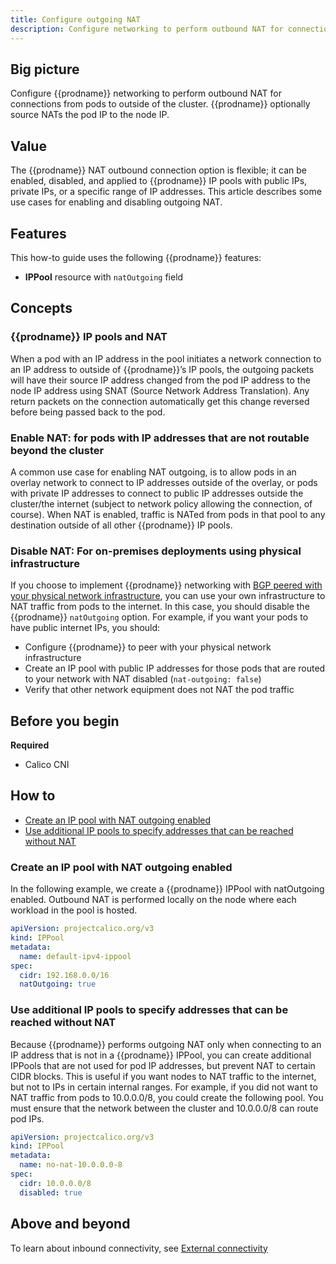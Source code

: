 ```yaml
---
title: Configure outgoing NAT
description: Configure networking to perform outbound NAT for connections from pods to outside of the cluster.
---
```


## Big picture

Configure {{prodname}} networking to perform outbound NAT for connections from pods to outside of the cluster. {{prodname}} optionally source NATs the pod IP to the node IP.

## Value

The {{prodname}} NAT outbound connection option is flexible; it can be enabled, disabled, and applied to {{prodname}} IP pools with public IPs, private IPs, or a specific range of IP addresses. This article describes some use cases for enabling and disabling outgoing NAT.

## Features

This how-to guide uses the following {{prodname}} features:

- **IPPool** resource with `natOutgoing` field

## Concepts

### {{prodname}} IP pools and NAT

When a pod with an IP address in the pool initiates a network connection to an IP address to outside of {{prodname}}’s IP pools, the outgoing packets will have their source IP address changed from the pod IP address to the node IP address using SNAT (Source Network Address Translation). Any return packets on the connection automatically get this change reversed before being passed back to the pod.

### Enable NAT: for pods with IP addresses that are not routable beyond the cluster

A common use case for enabling NAT outgoing, is to allow pods in an overlay network to connect to IP addresses outside of the overlay, or pods with private IP addresses to connect to public IP addresses outside the cluster/the internet (subject to network policy allowing the connection, of course). When NAT is enabled, traffic is NATed from pods in that pool to any destination outside of all other {{prodname}} IP pools.

### Disable NAT: For on-premises deployments using physical infrastructure

If you choose to implement {{prodname}} networking with [BGP peered with your physical network infrastructure](bgp.mdx), you can use your own infrastructure to NAT traffic from pods to the internet. In this case, you should disable the {{prodname}} `natOutgoing` option. For example, if you want your pods to have public internet IPs, you should:

- Configure {{prodname}} to peer with your physical network infrastructure
- Create an IP pool with public IP addresses for those pods that are routed to your network with NAT disabled (`nat-outgoing: false`)
- Verify that other network equipment does not NAT the pod traffic

## Before you begin

**Required**

- Calico CNI

## How to

- [Create an IP pool with NAT outgoing enabled](#create-an-ip-pool-with-nat-outgoing-enabled)
- [Use additional IP pools to specify addresses that can be reached without NAT](#use-additional-ip-pools-to-specify-addresses-that-can-be-reached-without-nat)

### Create an IP pool with NAT outgoing enabled

In the following example, we create a {{prodname}} IPPool with natOutgoing enabled. Outbound NAT is performed locally on the node where each workload in the pool is hosted.

```yaml
apiVersion: projectcalico.org/v3
kind: IPPool
metadata:
  name: default-ipv4-ippool
spec:
  cidr: 192.168.0.0/16
  natOutgoing: true
```

### Use additional IP pools to specify addresses that can be reached without NAT

Because {{prodname}} performs outgoing NAT only when connecting to an IP address that is not in a {{prodname}} IPPool, you can create additional IPPools that are not used for pod IP addresses, but prevent NAT to certain CIDR blocks. This is useful if you want nodes to NAT traffic to the internet, but not to IPs in certain internal ranges. For example, if you did not want to NAT traffic from pods to 10.0.0.0/8, you could create the following pool. You must ensure that the network between the cluster and 10.0.0.0/8 can route pod IPs.

```yaml
apiVersion: projectcalico.org/v3
kind: IPPool
metadata:
  name: no-nat-10.0.0.0-8
spec:
  cidr: 10.0.0.0/8
  disabled: true
```

## Above and beyond

To learn about inbound connectivity, see [External connectivity](/networking/external-connectivity)
